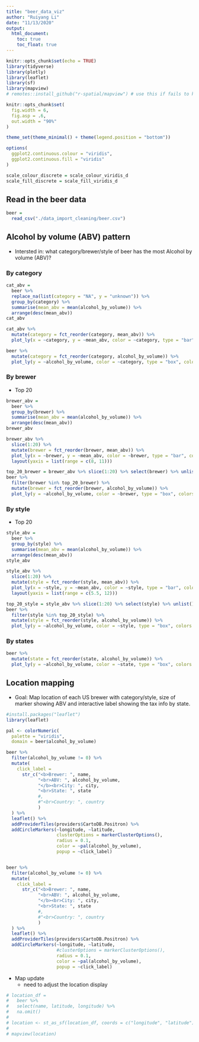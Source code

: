 ```yaml
---
title: "beer_data_viz"
author: "Ruiyang Li"
date: "11/13/2020"
output: 
  html_document:
    toc: true
    toc_float: true
---
```


```r
knitr::opts_chunk$set(echo = TRUE)
library(tidyverse)
library(plotly)
library(leaflet)
library(sf)
library(mapview)
# remotes::install_github("r-spatial/mapview") # use this if fails to knit the map

knitr::opts_chunk$set(
  fig.width = 6,
  fig.asp = .6,
  out.width = "90%"
)

theme_set(theme_minimal() + theme(legend.position = "bottom"))

options(
  ggplot2.continuous.colour = "viridis",
  ggplot2.continuous.fill = "viridis"
)

scale_colour_discrete = scale_colour_viridis_d
scale_fill_discrete = scale_fill_viridis_d
```

## Read in the beer data

```r
beer = 
  read_csv("./data_import_cleaning/beer.csv")
```

## Alcohol by volume (ABV) pattern

* Intersted in: what category/brewer/style of beer has the most Alcohol by volume (ABV)?

### By category

```r
cat_abv = 
  beer %>% 
  replace_na(list(category = "NA", y = "unknown")) %>% 
  group_by(category) %>% 
  summarise(mean_abv = mean(alcohol_by_volume)) %>% 
  arrange(desc(mean_abv)) 
cat_abv

cat_abv %>% 
  mutate(category = fct_reorder(category, mean_abv)) %>% 
  plot_ly(x = ~category, y = ~mean_abv, color = ~category, type = "bar", colors = "viridis")

beer %>% 
  mutate(category = fct_reorder(category, alcohol_by_volume)) %>% 
  plot_ly(y = ~alcohol_by_volume, color = ~category, type = "box", colors = "viridis")
```

### By brewer

* Top 20

```r
brewer_abv = 
  beer %>% 
  group_by(brewer) %>% 
  summarise(mean_abv = mean(alcohol_by_volume)) %>% 
  arrange(desc(mean_abv))
brewer_abv

brewer_abv %>% 
  slice(1:20) %>% 
  mutate(brewer = fct_reorder(brewer, mean_abv)) %>%
  plot_ly(x = ~brewer, y = ~mean_abv, color = ~brewer, type = "bar", colors = "viridis") %>% 
  layout(yaxis = list(range = c(8, 11)))

top_20_brewer = brewer_abv %>% slice(1:20) %>% select(brewer) %>% unlist()
beer %>% 
  filter(brewer %in% top_20_brewer) %>% 
  mutate(brewer = fct_reorder(brewer, alcohol_by_volume)) %>% 
  plot_ly(y = ~alcohol_by_volume, color = ~brewer, type = "box", colors = "viridis")
```

### By style

* Top 20

```r
style_abv = 
  beer %>% 
  group_by(style) %>% 
  summarise(mean_abv = mean(alcohol_by_volume)) %>% 
  arrange(desc(mean_abv))
style_abv

style_abv %>% 
  slice(1:20) %>% 
  mutate(style = fct_reorder(style, mean_abv)) %>% 
  plot_ly(x = ~style, y = ~mean_abv, color = ~style, type = "bar", colors = "viridis") %>% 
  layout(yaxis = list(range = c(5.5, 12)))

top_20_style = style_abv %>% slice(1:20) %>% select(style) %>% unlist()
beer %>% 
  filter(style %in% top_20_style) %>% 
  mutate(style = fct_reorder(style, alcohol_by_volume)) %>% 
  plot_ly(y = ~alcohol_by_volume, color = ~style, type = "box", colors = "viridis")
```


### By states

```r
beer %>% 
  mutate(state = fct_reorder(state, alcohol_by_volume)) %>% 
  plot_ly(y = ~alcohol_by_volume, color = ~state, type = "box", colors = "viridis")
```




## Location mapping

* Goal: Map location of each US brewer with category/style, size of marker showing ABV and interactive label showing the tax info by state.

```r
#install.packages("leaflet")
library(leaflet)

pal <- colorNumeric(
  palette = "viridis",
  domain = beer$alcohol_by_volume)

beer %>% 
  filter(alcohol_by_volume != 0) %>% 
  mutate(
    click_label = 
      str_c("<b>Brewer: ", name,
            "<br>ABV: ", alcohol_by_volume, 
            "</b><br>City: ", city, 
            "<br>State: ", state
            #, 
            #"<br>Country: ", country
            )
  ) %>% 
  leaflet() %>% 
  addProviderTiles(providers$CartoDB.Positron) %>% 
  addCircleMarkers(~longitude, ~latitude,
                   clusterOptions = markerClusterOptions(),
                   radius = 0.1, 
                   color = ~pal(alcohol_by_volume), 
                   popup = ~click_label)


beer %>% 
  filter(alcohol_by_volume != 0) %>% 
  mutate(
    click_label = 
      str_c("<b>Brewer: ", name,
            "<br>ABV: ", alcohol_by_volume, 
            "</b><br>City: ", city, 
            "<br>State: ", state
            #, 
            #"<br>Country: ", country
            )
  ) %>% 
  leaflet() %>% 
  addProviderTiles(providers$CartoDB.Positron) %>% 
  addCircleMarkers(~longitude, ~latitude,
                   #clusterOptions = markerClusterOptions(),
                   radius = 0.1, 
                   color = ~pal(alcohol_by_volume), 
                   popup = ~click_label)
```

* Map update
  * need to adjust the location display

```r
# location_df = 
#   beer %>% 
#   select(name, latitude, longitude) %>% 
#   na.omit()
# 
# location <- st_as_sf(location_df, coords = c("longitude", "latitude"), crs = 4326)
# 
# mapview(location)
```


